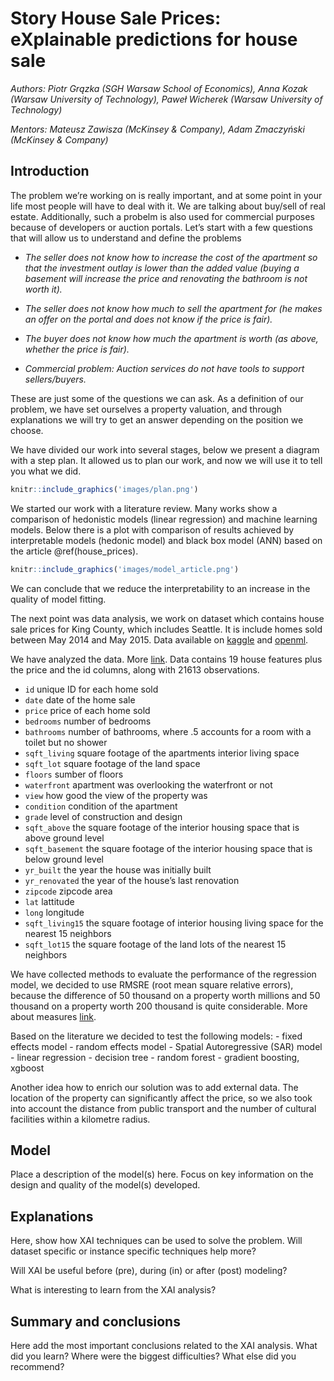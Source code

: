 # Story House Sale Prices: eXplainable predictions for house sale {#story-house_sale_prices}

*Authors: Piotr Grązka (SGH Warsaw School of Economics), Anna Kozak (Warsaw University of Technology), Paweł Wicherek (Warsaw University of Technology)*

*Mentors: Mateusz Zawisza (McKinsey & Company), Adam Zmaczyński (McKinsey & Company)*

## Introduction 

The problem we're working on is really important, and at some point in your life most people will have to deal with it. We are talking about buy/sell of real estate. Additionally, such a probelm is also used for commercial purposes because of developers or auction portals. Let's start with a few questions that will allow us to understand and define the problems

- *The seller does not know how to increase the cost of the apartment so that the investment outlay is lower than the added value (buying a basement will increase the price and renovating the bathroom is not worth it).*

- *The seller does not know how much to sell the apartment for (he makes an offer on the portal and does not know if the price is fair).*

- *The buyer does not know how much the apartment is worth (as above, whether the price is fair).*

- *Commercial problem: Auction services do not have tools to support sellers/buyers.*

These are just some of the questions we can ask. As a definition of our problem, we have set ourselves a property valuation, and through explanations we will try to get an answer depending on the position we choose.

We have divided our work into several stages, below we present a diagram with a step plan. It allowed us to plan our work, and now we will use it to tell you what we did.

```r
knitr::include_graphics('images/plan.png')
```

We started our work with a literature review. Many works show a comparison of hedonistic models (linear regression) and machine learning models. Below there is a plot with comparison of results achieved by interpretable models (hedonic model) and black box model (ANN) based on the article \@ref(house_prices).

```r
knitr::include_graphics('images/model_article.png')
```

We can conclude that we reduce the interpretability to an increase in the quality of model fitting.

The next point was data analysis, we work on dataset which contains house sale prices for King County, which includes Seattle. It is include homes sold between May 2014 and May 2015. Data available on [kaggle](https://www.kaggle.com/harlfoxem/housesalesprediction) and [openml](https://www.openml.org/d/42079).


We have analyzed the data. More [link](https://github.com/kozaka93/InterpretableHouseSalePrices/tree/master/Reports/DataAnalysis). Data contains 19 house features plus the price and the id columns, along with 21613 observations. 

- `id` unique ID for each home sold
- `date` date of the home sale
- `price` price of each home sold
- `bedrooms` number of bedrooms
- `bathrooms` number of bathrooms, where .5 accounts for a room with a toilet but no shower
- `sqft_living` square footage of the apartments interior living space
- `sqft_lot` square footage of the land space
- `floors` sumber of floors
- `waterfront` apartment was overlooking the waterfront or not
- `view` how good the view of the property was
- `condition` condition of the apartment
- `grade` level of construction and design
- `sqft_above` the square footage of the interior housing space that is above ground level
- `sqft_basement` the square footage of the interior housing space that is below ground level
- `yr_built` the year the house was initially built
- `yr_renovated` the year of the house's last renovation
- `zipcode` zipcode area
- `lat` lattitude
- `long` longitude
- `sqft_living15` the square footage of interior housing living space for the nearest 15 neighbors
- `sqft_lot15` the square footage of the land lots of the nearest 15 neighbors

We have collected methods to evaluate the performance of the regression model, we decided to use RMSRE (root mean square relative errors), because the difference of 50 thousand on a property worth millions and 50 thousand on a property worth 200 thousand is quite considerable. More about measures [link](https://github.com/kozaka93/InterpretableHouseSalePrices/tree/master/Reports/ModelAssessment).

Based on the literature we decided to test the following models:
- fixed effects model
- random effects model
- Spatial Autoregressive (SAR) model
- linear regression
- decision tree
- random forest
- gradient boosting, xgboost

Another idea how to enrich our solution was to add external data. The location of the property can significantly affect the price, so we also took into account the distance from public transport and the number of cultural facilities within a kilometre radius.


## Model 

Place a description of the model(s) here. Focus on key information on the design and quality of the model(s) developed.

## Explanations

Here, show how XAI techniques can be used to solve the problem.
Will dataset specific or instance specific techniques help more?

Will XAI be useful before (pre), during (in) or after (post) modeling?

What is interesting to learn from the XAI analysis?


## Summary and conclusions 

Here add the most important conclusions related to the XAI analysis.
What did you learn? 
Where were the biggest difficulties?
What else did you recommend?

